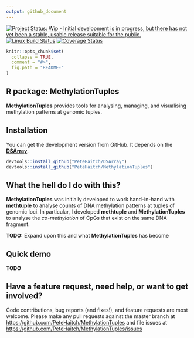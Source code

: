 ```yaml
---
output: github_document
---
```

  
<!-- README.md is generated from README.Rmd. Please edit that file -->

[![Project Status: Wip - Initial development is in progress, but there has not yet been a stable, usable release suitable for the public.](http://www.repostatus.org/badges/0.1.0/wip.svg)](http://www.repostatus.org/#wip)
<!-- TODO: Use master branch once DSArray-refactor is merged with master-->
[![Linux Build Status](https://travis-ci.org/PeteHaitch/MethylationTuples.svg?branch=DSArray-refactor)](https://travis-ci.org/PeteHaitch/MethylationTuples)
[![Coverage Status](https://img.shields.io/codecov/c/github/PeteHaitch/MethylationTuples/DSArray-refactor.svg)](https://codecov.io/github/PeteHaitch/MethylationTuples?branch=DSArray-refactor)

<!-- TODO: Uncomment once in Bioc
[![Bioconductor downloads](http://bioconductor.org/shields/downloads/MethylationTuples.svg)](http://bioconductor.org/packages/stats/bioc/MethylationTuples.html) -->
<!-- TODO: Uncomment once obtained DOI
[![DOI](https://zenodo.org/badge/22085/PeteHaitch/MethylationTuples.svg)](https://zenodo.org/badge/latestdoi/22085/PeteHaitch/MethylationTuples) -->
<!-- TODO: Uncomment once in Bioc
[![Bioconductor devel build status](http://bioconductor.org/shields/build/devel/bioc/MethylationTuples.svg)](http://bioconductor.org/checkResults/devel/bioc-LATEST/MethylationTuples/) -->


```r
knitr::opts_chunk$set(
  collapse = TRUE,
  comment = "#>",
  fig.path = "README-"
)
```

R package: MethylationTuples
---

__MethylationTuples__ provides tools for analysing, managing, and visualising 
methylation patterns at genomic tuples.

## Installation

You can get the development version from GitHub. It depends on the 
[__DSArray__](www.github.com/PeteHaitch/DSArray).

```r
devtools::install_github("PeteHaitch/DSArray")
devtools::install_github("PeteHaitch/MethylationTuples")
```

## What the hell do I do with this?

__MethylationTuples__ was initially developed to work hand-in-hand with 
[__methtuple__](www.github.com/PeteHaitch/methtuple) to analyse counts of DNA 
methylation patterns at tuples of genomic loci. In particular, I developed 
__methtuple__ and __MethylationTuples__ to analyse the _co-methylation_ of CpGs 
that exist on the same DNA fragment.

__TODO:__ Expand upon this and what __MethylationTuples__ has become

## Quick demo

__TODO__

## Have a feature request, need help, or want to get involved?

Code contributions, bug reports (and fixes!), and feature requests are most 
welcome. Please make any pull requests against the master branch at [https://github.com/PeteHaitch/MethylationTuples](https://github.com/PeteHaitch/MethylationTuples) 
and file issues at 
[https://github.com/PeteHaitch/MethylationTuples/issues](https://github.com/PeteHaitch/MethylationTuples/issues)
